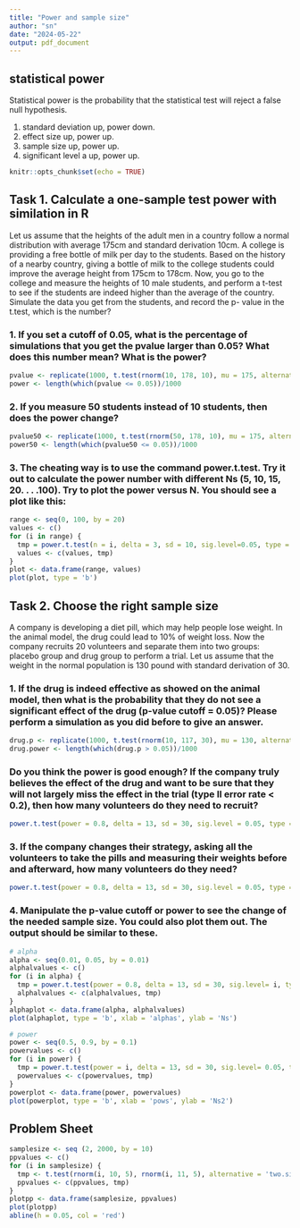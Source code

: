 ```yaml
---
title: "Power and sample size"
author: "sn"
date: "2024-05-22"
output: pdf_document
---
```


## statistical power

Statistical power is the probability that the statistical test will reject a false null hypothesis.

1.  standard deviation up, power down.
2.  effect size up, power up.
3.  sample size up, power up.
4.  significant level a up, power up.

```r
knitr::opts_chunk$set(echo = TRUE)
```

## Task 1. Calculate a one-sample test power with similation in R

Let us assume that the heights of the adult men in a country follow a normal distribution with average 175cm and standard derivation 10cm. A college is providing a free bottle of milk per day to the students. Based on the history of a nearby country, giving a bottle of milk to the college students could improve the average height from 175cm to 178cm. Now, you go to the college and measure the heights of 10 male students, and perform a t-test to see if the students are indeed higher than the average of the country. Simulate the data you get from the students, and record the p- value in the t.test, which is the number?

### 1. If you set a cutoff of 0.05, what is the percentage of simulations that you get the pvalue larger than 0.05? What does this number mean? What is the power?

```r
pvalue <- replicate(1000, t.test(rnorm(10, 178, 10), mu = 175, alternative = 'greater')$p.value)
power <- length(which(pvalue <= 0.05))/1000
```

### 2. If you measure 50 students instead of 10 students, then does the power change?

```r
pvalue50 <- replicate(1000, t.test(rnorm(50, 178, 10), mu = 175, alternative = 'greater')$p.value)
power50 <- length(which(pvalue50 <= 0.05))/1000
```

### 3. The cheating way is to use the command power.t.test. Try it out to calculate the power number with different Ns (5, 10, 15, 20. . . .100). Try to plot the power versus N. You should see a plot like this:

```r
range <- seq(0, 100, by = 20)
values <- c()
for (i in range) {
  tmp = power.t.test(n = i, delta = 3, sd = 10, sig.level=0.05, type = 'one.sample', alternative = 'one.sided')$power
  values <- c(values, tmp)
}
plot <- data.frame(range, values)
plot(plot, type = 'b')
```

## Task 2. Choose the right sample size

A company is developing a diet pill, which may help people lose weight. In the animal model, the drug could lead to 10% of weight loss. Now the company recruits 20 volunteers and separate them into two groups: placebo group and drug group to perform a trial. Let us assume that the weight in the normal population is 130 pound with standard derivation of 30.

### 1. If the drug is indeed effective as showed on the animal model, then what is the probability that they do not see a significant effect of the drug (p-value cutoff = 0.05)? Please perform a simulation as you did before to give an answer.

```r
drug.p <- replicate(1000, t.test(rnorm(10, 117, 30), mu = 130, alternative = c('less'))$p.value)
drug.power <- length(which(drug.p > 0.05))/1000
```

### Do you think the power is good enough? If the company truly believes the effect of the drug and want to be sure that they will not largely miss the effect in the trial (type II error rate \< 0.2), then how many volunteers do they need to recruit?

```r
power.t.test(power = 0.8, delta = 13, sd = 30, sig.level = 0.05, type = 'two.sample', alternative = "one.sided")
```

### 3. If the company changes their strategy, asking all the volunteers to take the pills and measuring their weights before and afterward, how many volunteers do they need?

```r
power.t.test(power = 0.8, delta = 13, sd = 30, sig.level = 0.05, type = 'paired', alternative = "one.sided")
```

### 4. Manipulate the p-value cutoff or power to see the change of the needed sample size. You could also plot them out. The output should be similar to these.

```r
# alpha
alpha <- seq(0.01, 0.05, by = 0.01)
alphalvalues <- c()
for (i in alpha) {
  tmp = power.t.test(power = 0.8, delta = 13, sd = 30, sig.level= i, type = 'paired', alternative = 'one.sided')$n
  alphalvalues <- c(alphalvalues, tmp)
}
alphaplot <- data.frame(alpha, alphalvalues)
plot(alphaplot, type = 'b', xlab = 'alphas', ylab = 'Ns')

# power
power <- seq(0.5, 0.9, by = 0.1)
powervalues <- c()
for (i in power) {
  tmp = power.t.test(power = i, delta = 13, sd = 30, sig.level= 0.05, type = 'paired', alternative = 'one.sided')$n
  powervalues <- c(powervalues, tmp)
}
powerplot <- data.frame(power, powervalues)
plot(powerplot, type = 'b', xlab = 'pows', ylab = 'Ns2')
```

## Problem Sheet

```r
samplesize <- seq (2, 2000, by = 10)
ppvalues <- c()
for (i in samplesize) {
  tmp <- t.test(rnorm(i, 10, 5), rnorm(i, 11, 5), alternative = 'two.side', paired = FALSE)$p.value
  ppvalues <- c(ppvalues, tmp)
}
plotpp <- data.frame(samplesize, ppvalues)
plot(plotpp)
abline(h = 0.05, col = 'red')

```





